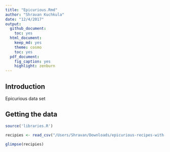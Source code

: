 ```yaml
---
title: "Epicurious.Rmd"
author: "Shravan Kuchkula"
date: "12/4/2017"
output:
  github_document:
    toc: yes
  html_document:
    keep_md: yes
    theme: cosmo
    toc: yes
  pdf_document:
    fig_caption: yes
    highlight: zenburn
---
```


## Introduction
Epicurious data set

## Getting the data
```r
source('libraries.R')
```

```r
recipies <- read_csv("/Users/Shravan/Downloads/epicurious-recipes-with-rating-and-nutrition/epi_r.csv")
```

```r
glimpse(recipies)
```



